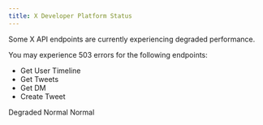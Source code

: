 ```yaml
---
title: X Developer Platform Status  
---
```


<Warning>
Some X API endpoints are currently experiencing degraded performance.

You may experience 503 errors for the following endpoints:
- Get User Timeline
- Get Tweets
- Get DM
- Create Tweet
</Warning>

<CardGroup cols={3}>
<Card title="X API v2" icon="circle-check" color="#d7c155" horizontal href="#">
<Tooltip tip="Degraded">Degraded</Tooltip>
</Card>
<Card title="GNIP Enterprise API" icon="circle-check" color="#55d799" horizontal href="#">
<Tooltip tip="Operational">Normal</Tooltip>
</Card>
<Card title="Developer Portal" icon="circle-check" color="#55d799" horizontal href="#">
<Tooltip tip="Operational">Normal</Tooltip>
</Card>
</CardGroup>
